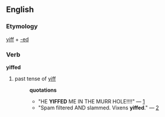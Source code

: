 ==English==
=== Etymology ===
[[yiff]] + [[-ed]]
=== Verb ===
'''yiffed'''
# past tense of [[yiff]]
#:'''quotations'''
#:*"HE '''YIFFED''' ME IN THE MURR HOLE!!!!" &mdash; [http://groups-beta.google.com/group/alt.lifestyle.furry/msg/745a4023c3632640]
#:*"Spam filtered AND slammed.  Vixens '''yiffed'''." &mdash; [http://groups-beta.google.com/group/news.admin.net-abuse.usenet/msg/7665be77a0de8553]